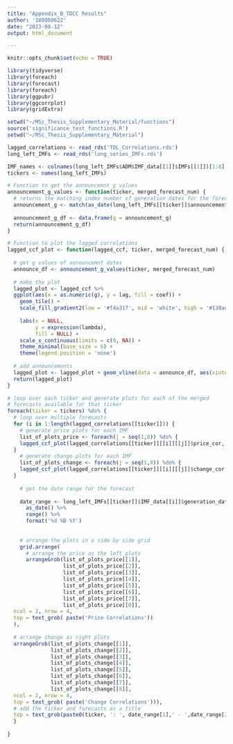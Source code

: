 ---
title: "Appendix_B_TDCC Results"
author: '180000622'
date: "2023-08-12"
output: html_document

---

```{r setup, include=FALSE}
knitr::opts_chunk$set(echo = TRUE)

library(tidyverse)
library(foreach)
library(forecast)
library(foreach)
library(ggpubr)
library(ggcorrplot)
library(gridExtra)

setwd("~/MSc_Thesis_Supplementary_Material/functions")
source('significance_test_functions.R')
setwd("~/MSc_Thesis_Supplementary_Material")
```
```{r}
lagged_correlations <- read_rds('TDL_Correlations.rds')
long_left_IMFs <- read_rds('long_series_IMFs.rds')

IMF_names <- colnames(long_left_IMFs$ADM$IMF_data[[1]]$IMFs[[1]])[1:8]
tickers <- names(long_left_IMFs)
```


```{r}
# Function to get the announcemnt g values
announcement_g_values <- function(ticker, merged_forecast_num) {
  # returns the matching index number of generation dates for the forecast of the announcemnts. This index is equivalent to g
  announcement_g <- match(as_date(long_left_IMFs[[ticker]]$announcements), as_date(long_left_IMFs[[ticker]]$IMF_data[[merged_forecast_num]]$generation_dates)) %>% na.omit()
  
  announcement_g_df <- data.frame(g = announcement_g)
  return(announcement_g_df)
}

```
```{r}
# Function to plot the lagged correlations
lagged_ccf_plot <- function(lagged_ccf, ticker, merged_forecast_num) {
  
  # get g values of announcemnt dates
  announce_df <- announcement_g_values(ticker, merged_forecast_num)
  
  # make the plot
  lagged_plot <- lagged_ccf %>%
  ggplot(aes(x = as.numeric(g), y = lag, fill = coef)) + 
    geom_tile() +
    scale_fill_gradient2(low = '#f4a317', mid = 'white', high = '#138ade') +
    
    labs(x = NULL,
         y = expression(lambda),
         fill = NULL) +
    scale_x_continuous(limits = c(0, NA)) +
    theme_minimal(base_size = 6) +
    theme(legend.position = 'none')
  
  # add announcements
  lagged_plot <- lagged_plot + geom_vline(data = announce_df, aes(xintercept = g), color = 'black', alpha = 0.5, linetype = 'dashed')
  return(lagged_plot)
}

```

```{r}
# loop over each ticker and generate plots for each of the merged
# forecasts available for that ticker
foreach(ticker = tickers) %do% {
  # loop over multiple forecasts
  for (i in 1:length(lagged_correlations[[ticker]])) {
    # generate price plots for each IMF
    list_of_plots_price <- foreach(j = seq(1,8)) %do% {
    lagged_ccf_plot(lagged_correlations[[ticker]][[i]][[j]]$price_cor, ticker = ticker, merged_forecast_num = i) + labs(x = IMF_names[j])
  }
    # generate change plots for each IMF
    list_of_plots_change <- foreach(j = seq(1,8)) %do% {
    lagged_ccf_plot(lagged_correlations[[ticker]][[i]][[j]]$change_cor, ticker = ticker, merged_forecast_num = i) + labs(x = IMF_names[j])
  }
  
    # get the date range for the forecast
    
    date_range <- long_left_IMFs[[ticker]]$IMF_data[[i]]$generation_dates %>%
      as_date() %>%
      range() %>%
      format('%d %B %Y') 
      
    
    # arrange the plots in a side by side grid
    grid.arrange(
      # arrange the price as the left plots
      arrangeGrob(list_of_plots_price[[1]],
                  list_of_plots_price[[2]],
                  list_of_plots_price[[3]],
                  list_of_plots_price[[4]],
                  list_of_plots_price[[5]],
                  list_of_plots_price[[6]],
                  list_of_plots_price[[7]],
                  list_of_plots_price[[8]],
  ncol = 2, nrow = 4,
  top = text_grob( paste('Price Correlations'))
  ),
  
  # arrange change as right plots
  arrangeGrob(list_of_plots_change[[1]], 
              list_of_plots_change[[2]], 
              list_of_plots_change[[3]], 
              list_of_plots_change[[4]],
              list_of_plots_change[[5]],
              list_of_plots_change[[6]],
              list_of_plots_change[[7]], 
              list_of_plots_change[[8]],
  ncol = 2, nrow = 4, 
  top = text_grob( paste('Change Correlations'))),
  # add the ticker and forecasts as a title
  top = text_grob(paste0(ticker, ': ', date_range[1],' - ',date_range[2])), ncol = 2)
  }
    
}

```